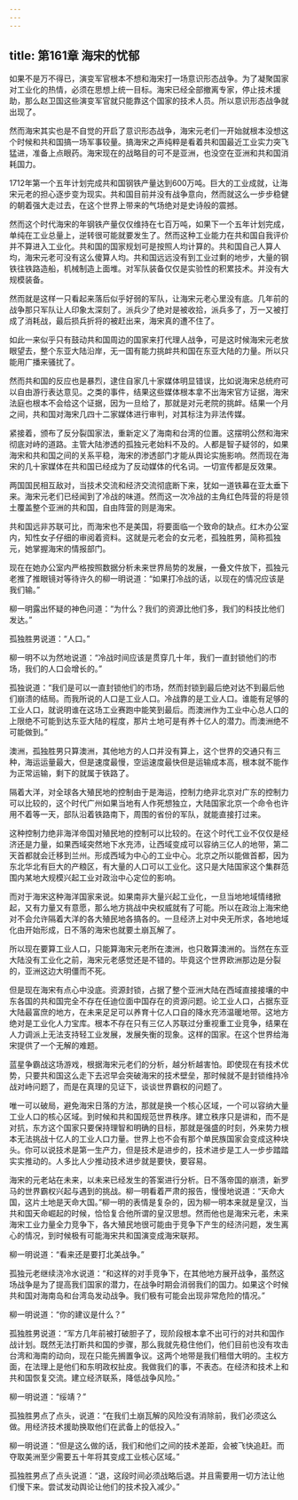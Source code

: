 ```yaml
---
---
---
```

title: 第161章 海宋的忧郁
---



如果不是万不得已，演变军官根本不想和海宋打一场意识形态战争。为了凝聚国家对工业化的热情，必须在思想上统一目标。海宋已经全部撤离专家，停止技术援助，那么赵卫国这些演变军官就只能靠这个国家的技术人员。所以意识形态战争就出现了。

然而海宋其实也是不自觉的开启了意识形态战争，海宋元老们一开始就根本没想这个时候和共和国搞一场军事较量。搞海宋之声纯粹是看着共和国最近工业实力突飞猛进，准备上点眼药。海宋现在的战略目的可不是亚洲，也没空在亚洲和共和国消耗国力。

1712年第一个五年计划完成共和国钢铁产量达到600万吨。巨大的工业成就，让海宋元老的担心逐步变为现实。共和国目前并没有战争意向，然而就这么一步步稳健的朝着强大走过去，在这个世界上带来的气场绝对是史诗般的震撼。

然而这个时代海宋的年钢铁产量仅仅维持在七百万吨，如果下一个五年计划完成，单纯在工业总量上，逆转很可能就要发生了。然而这种工业能力在共和国自我评价并不算进入工业化。共和国的国家规划可是按照人均计算的。共和国自己人算人均，海宋元老可没有这么傻算人均。共和国远远没有到工业过剩的地步，大量的钢铁往铁路造船，机械制造上面堆。对军队装备仅仅是实验性的积累技术。并没有大规模装备。

然而就是这样一只看起来落后似乎好弱的军队，让海宋元老心里没有底。几年前的战争那只军队让人印象太深刻了。派兵少了绝对是被收拾，派兵多了，万一又被打成了消耗战，最后损兵折将的被赶出来，海宋真的遭不住了。

如此一来似乎只有鼓动共和国周边的国家来打代理人战争，可是这时候海宋元老放眼望去，整个东亚大陆沿岸，无一国有能力挑衅共和国在东亚大陆的力量。所以只能用广播来骚扰了。

然而共和国的反应也是暴烈，逮住自家几十家媒体明显错误，比如说海宋总统府可以自由游行表达意见。之类的事件，结果这些媒体根本拿不出海宋官方证据，海宋法庭也根本不会给这个证据，因为一旦给了，那就是对元老院的挑衅。结果一个月之间，共和国对海宋几四十二家媒体进行审判，对其标注为非法传媒。

紧接着，颁布了反分裂国家法，重新定义了海南和台湾的位置。这摆明公然和海宋彻底对峙的道路。主管大陆渗透的孤独元老始料不及的。人都是智子疑邻的，如果海宋和共和国之间的关系平稳，海宋的渗透部门才能从舆论实施影响。然而现在海宋的几十家媒体在共和国已经成为了反动媒体的代名词。一切宣传都是反效果。

两国国民相互敌对，当技术交流和经济交流彻底断下来，犹如一道铁幕在亚太垂下来。海宋元老们已经闻到了冷战的味道。然而这一次冷战的主角红色阵营的将是领土覆盖整个亚洲的共和国，自由阵营的则是海宋。

共和国远非苏联可比，而海宋也不是美国，将要面临一个致命的缺点。红木办公室内，知性女子仔细的审阅着资料。这就是元老会的女元老，孤独胜男，简称孤独元，她掌握海宋的情报部门。

现在在她办公室内严格按照数据分析未来世界局势的发展，一叠文件放下，孤独元老推了推眼镜对等待许久的柳一明说道：“如果打冷战的话，以现在的情况应该是我们输。”

柳一明露出怀疑的神色问道：“为什么？我们的资源比他们多，我们的科技比他们发达。”

孤独胜男说道：“人口。”

柳一明不以为然地说道：“冷战时间应该是贯穿几十年，我们一直封锁他们的市场，我们的人口会增长的。”

孤独说道：“我们是可以一直封锁他们的市场，然而封锁到最后绝对达不到最后他们崩溃的结局。而我所说的人口是工业人口。冷战靠的是工业人口。谁能有足够的工业人口，就说明谁在这场工业赛跑中能笑到最后。而澳洲作为工业中心总人口的上限绝不可能到达东亚大陆的程度，那片土地可是有养十亿人的潜力。而澳洲绝不可能做到。”

澳洲，孤独胜男只算澳洲，其他地方的人口并没有算上，这个世界的交通只有三种，海运运量最大，但是速度最慢，空运速度最快但是运输成本高，根本就不能作为正常运输，剩下的就属于铁路了。

隔着大洋，对全球各大殖民地的控制由于是海运，控制力绝非北京对广东的控制力可以比较的，这个时代广州如果当地有人作死想独立，大陆国家北京一个命令也许用不着等一天，部队沿着铁路南下，周围的省份的军队，就能直接打过来。

这种控制力绝非海洋帝国对殖民地的控制可以比较的。在这个时代工业不仅仅是经济还是力量，如果西域突然地下水充沛，让西域变成可以容纳三亿人的地带，第二天首都就会迁移到兰州。形成西域为中心的工业中心。北京之所以能做首都，因为东北华北有巨大的产粮区，有大量的人口可以工业化。这只是大陆国家这个集群范围内某地大规模兴起工业对政治中心定位的影响。

而对于海宋这种海洋国家来说。如果南非大量兴起工业化，一旦当地地域情绪掀起，又有力量又有意愿，那么地方挑战中央权威就有了可能。所以在政治上海宋绝对不会允许隔着大洋的各大殖民地各搞各的。一旦经济上对中央无所求，各地地域化由开始形成，日不落的海宋也就要土崩瓦解了。

所以现在要算工业人口，只能算海宋元老所在澳洲，也只敢算澳洲的。当然在东亚大陆没有工业化之前，海宋元老感觉还是不错的。毕竟这个世界欧洲那边是分裂的，亚洲这边大明僵而不死。

但是现在海宋有点心中没底。资源封锁，占据了整个亚洲大陆在西域直接接壤的中东各国的共和国完全不存在任迪位面中国存在的资源问题。论工业人口，占据东亚大陆最富庶的地方，在未来足足可以养育十亿人口自的降水充沛温暖地带。这地方绝对是工业化人力宝库。根本不存在只有三亿人苏联过分重视重工业竞争，结果在人力调派上无法支持轻工业发展，发展失衡的现象。这样的国家。在这个世界给海宋提供了一个无解的难题。

蓝星争霸战这场游戏，根据海宋元老们的分析，越分析越害怕。即使现在有技术优势，只要共和国这么走下去迟早会突破海宋的技术壁垒，那时候就不是封锁维持冷战对峙问题了，而是在真理的见证下，谈谈世界霸权的问题了。

唯一可以破局，避免海宋日落的方法，那就是换一个核心区域，一个可以容纳大量工业人口的核心区域。到时候和共和国规范世界秩序。建立秩序只是讲和，而不是对抗，东方这个国家只要保持理智和明确的目标，那就是强盛的时刻，外来势力根本无法挑战十亿人的工业人口力量。世界上也不会有那个单民族国家会变成这种块头。你可以说技术是第一生产力，但是技术是进步的，技术进步是工人一步步踏踏实实推动的。人多比人少推动技术进步就是要快，要容易。

海宋的元老站在未来，以未来已经发生的答案进行分析。日不落帝国的崩溃，新罗马的世界霸权兴起与遇到的挑战。柳一明看着严肃的报告，慢慢地说道：“天命大国，这片土地是天命大国。”柳一明的表情是复杂的，因为柳一明本来就是皇汉，当共和国天命崛起的时候，恰恰复合他所谓的皇汉思想。然而他也是海宋元老，未来海宋工业力量全力竞争下，各大殖民地很可能由于竞争下产生的经济问题，发生离心的情况，到时候极有可能海宋共和国演变成海宋联邦。

柳一明说道：“看来还是要打北美战争。”

孤独元老继续浇冷水说道：“和这样的对手竞争下，在其他地方展开战争，虽然这场战争是为了提高我们国家的潜力，在战争时期会消弱我们的国力。如果这个时候共和国对海南岛和台湾岛发动战争。我们极有可能会出现非常危险的情况。”

柳一明说道：“你的建议是什么？”

孤独胜男说道：“军方几年前被打破胆子了，现阶段根本拿不出可行的对共和国作战计划。既然无法打断共和国的步骤，那么我就先稳住他们，他们目前也没有攻击台湾和海南的动向，现在只能先搁置争议。这两个地带是我们租借大明的。主权方面，在法理上是他们和东明政权扯皮。我做我们的事，不表态。在经济和技术上和共和国恢复交流。建立经济联系，降低战争风险。”

柳一明说道：“绥靖？”

孤独胜男点了点头，说道：“在我们土崩瓦解的风险没有消除前，我们必须这么做。用经济技术援助换取他们在武备上的低投入。”

柳一明说道：“但是这么做的话，我们和他们之间的技术差距，会被飞快追赶。而夺取美洲至少需要五十年将其变成工业核心区域。”

孤独胜男点了点头说道：“退，这段时间必须战略后退。并且需要用一切方法让他们慢下来。尝试发动舆论让他们的技术投入减少。”